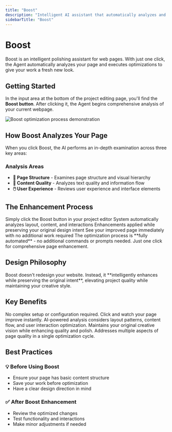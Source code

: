 ```yaml
---
title: "Boost"
description: "Intelligent AI assistant that automatically analyzes and optimizes your web pages with a single click, enhancing layout, content, and user experience while preserving your original design."
sidebarTitle: "Boost"
---
```


# Boost

<Info>
  Boost is an intelligent polishing assistant for web pages. With just one click, the Agent automatically analyzes your page and executes optimizations to give your work a fresh new look.
</Info>

## Getting Started

In the input area at the bottom of the project editing page, you'll find the **Boost button**. After clicking it, the Agent begins comprehensive analysis of your current webpage.

![Boost optimization process demonstration](/images/boost.gif)

## How Boost Analyzes Your Page

When you click Boost, the AI performs an in-depth examination across three key areas:

### Analysis Areas

- **📐 Page Structure** - Examines page structure and visual hierarchy
- **📄 Content Quality** - Analyzes text quality and information flow
- **🖱️ User Experience** - Reviews user experience and interface elements

## The Enhancement Process

<Steps>
  <Step title="Click to Start" icon="mouse-pointer-click">
    Simply click the Boost button in your project editor
  </Step>
  <Step title="AI Analysis" icon="search">
    System automatically analyzes layout, content, and interactions
  </Step>
  <Step title="Smart Optimization" icon="sparkles">
    Enhancements applied while preserving your original design intent
  </Step>
  <Step title="Instant Results" icon="check-circle">
    See your improved page immediately with no additional work required
  </Step>
</Steps>

<Note>
  The optimization process is **fully automated** - no additional commands or prompts needed. Just one click for comprehensive page enhancement.
</Note>

## Design Philosophy

<Tip>
  Boost doesn't redesign your website. Instead, it **intelligently enhances while preserving the original intent**, elevating project quality while maintaining your creative style.
</Tip>

## Key Benefits

<AccordionGroup>
  <Accordion title="One-Click Simplicity" icon="zap">
    No complex setup or configuration required. Click and watch your page improve instantly.
  </Accordion>
  <Accordion title="Intelligent Analysis" icon="brain">
    AI-powered analysis considers layout patterns, content flow, and user interaction optimization.
  </Accordion>
  <Accordion title="Style Preservation" icon="palette">
    Maintains your original creative vision while enhancing quality and polish.
  </Accordion>
  <Accordion title="Comprehensive Enhancement" icon="layers">
    Addresses multiple aspects of page quality in a single optimization cycle.
  </Accordion>
  <Accordion title="New Accordion">
    
  </Accordion>
</AccordionGroup>

## Best Practices

### 💡 Before Using Boost

- Ensure your page has basic content structure
- Save your work before optimization
- Have a clear design direction in mind

### ✅ After Boost Enhancement

- Review the optimized changes
- Test functionality and interactions
- Make minor adjustments if needed